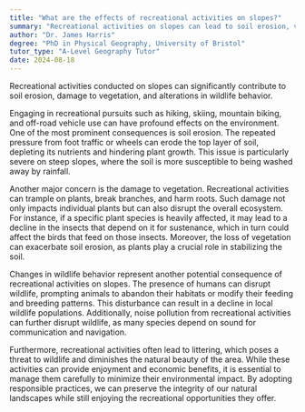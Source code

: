```yaml
---
title: "What are the effects of recreational activities on slopes?"
summary: "Recreational activities on slopes can lead to soil erosion, vegetation damage, and changes in wildlife behaviour."
author: "Dr. James Harris"
degree: "PhD in Physical Geography, University of Bristol"
tutor_type: "A-Level Geography Tutor"
date: 2024-08-18
---
```


Recreational activities conducted on slopes can significantly contribute to soil erosion, damage to vegetation, and alterations in wildlife behavior.

Engaging in recreational pursuits such as hiking, skiing, mountain biking, and off-road vehicle use can have profound effects on the environment. One of the most prominent consequences is soil erosion. The repeated pressure from foot traffic or wheels can erode the top layer of soil, depleting its nutrients and hindering plant growth. This issue is particularly severe on steep slopes, where the soil is more susceptible to being washed away by rainfall.

Another major concern is the damage to vegetation. Recreational activities can trample on plants, break branches, and harm roots. Such damage not only impacts individual plants but can also disrupt the overall ecosystem. For instance, if a specific plant species is heavily affected, it may lead to a decline in the insects that depend on it for sustenance, which in turn could affect the birds that feed on those insects. Moreover, the loss of vegetation can exacerbate soil erosion, as plants play a crucial role in stabilizing the soil.

Changes in wildlife behavior represent another potential consequence of recreational activities on slopes. The presence of humans can disrupt wildlife, prompting animals to abandon their habitats or modify their feeding and breeding patterns. This disturbance can result in a decline in local wildlife populations. Additionally, noise pollution from recreational activities can further disrupt wildlife, as many species depend on sound for communication and navigation.

Furthermore, recreational activities often lead to littering, which poses a threat to wildlife and diminishes the natural beauty of the area. While these activities can provide enjoyment and economic benefits, it is essential to manage them carefully to minimize their environmental impact. By adopting responsible practices, we can preserve the integrity of our natural landscapes while still enjoying the recreational opportunities they offer.
    